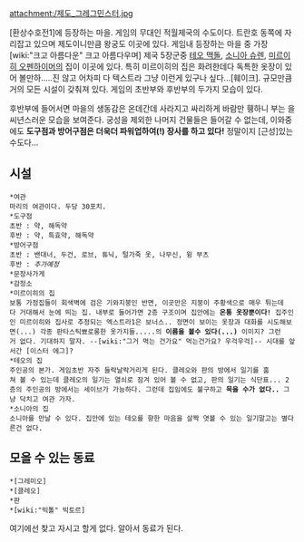 attachment:/제도_그레그민스터.jpg

[환상수호전1]에 등장하는 마을. 게임의 무대인 적월제국의 수도이다. 트란호 동쪽에 자리잡고 있으며 제도이니만큼 왕궁도 이곳에 있다. 게임내 등장하는 마을 중 가장 [wiki:"크고 아름다운" 크고 아름다우며] 제국 5장군중 [[테오 맥돌]], [[소니아 슈렌]], [[미르이히 오펜하이머]]의 집이 이곳에 있다. 특히 미르이히의 집은 화려한데다 독특한 옷장이 있어 볼만하.....진 않고 어차피 다 텍스트라 그냥 이런게 있구나 싶다...[훼이크]. 규모만큼 거의 모든 시설이 갖춰져 있다. 게임의 초반부와 후반부의 두가지 모습이 있다.

후반부에 들어서면 마을의 생동감은 온데간데 사라지고 싸리하게 바람만 휑하니 부는 을씨년스러운 모습을 보여준다. 궁성을 제외한 나머지 건물들은 들어갈 수 없는데, 이와중에도 '''도구점과 방어구점은 더욱더 파워업하여(!) 장사를 하고 있다!''' 정말이지 [근성]있는 수도다...


== 시설 ==
 *여관
 마리의 여관이다. 두당 30포치.
 *도구점
 초반 : 약, 해독약
 후반 : 약, 특효약, 해독약
 *방어구점
 초반 : 밴대너, 두건, 로브, 튜닉, 털가죽 옷, 나무신, 윙 부츠
 후반 : ''추가예정''
 *문장사가게
 *감정소
 *미르이히의 집
 보통 가정집들이 회색벽에 검은 기와지붕인 반면, 이곳만은 지붕이 주황색으로 매우 튀는데다 거대해서 눈에 띄는 집. 내부로 들어가면 2층 구조이며 집안에는 '''온통 옷장뿐이다!''' 집주인인 미르이히와 집사로 추정되는 엑스트라1은 보너스.. 정면이 보이는 옷장과 대화를 시도해보면(...) 각종 판타스틱뾰로롱한 옷가지들.....의 '''이름을 볼수 있다(...)''' 이미지? 그런거 없다. 기대하지 말자. --[wiki:"그거 먹는 건가요" 먹는건가요? 우걱우걱]-- 시대를 앞서간 [이스터 에그]?
 *테오의 집
 주인공의 본가. 게임초반 자주 들락날락거리게 된다. 클레오와 판의 방에서 일기를 훔쳐 볼 수 있는데 클레오의 일기는 열쇠로 잠겨 있어 볼 수 없고, 판의 일기는 식단표... 2층의 주인공의 방에서는 세이브가 가능하다. 그런데 집임에도 불구하고 '''묵을 수가 없다..''' 그냥 닥치고 여관 가자.
 *소니아의 집
 소니아를 만날 수 있다. 집안에 있는 테오를 향한 마음을 살짝 엿볼 수 있는 일기말고는 별다른건 없다.

== 모을 수 있는 동료 ==
 *[그레미오]
 *[클레오]
 *판
 *[wiki:"빅톨" 빅토르]

여기에선 찾고 자시고 할게 없다. 알아서 동료가 된다.
